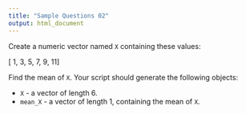 ```yaml
---
title: "Sample Questions 02"
output: html_document
---
```


Create a numeric vector named `X` containing these values:

\[ 1, 3, 5, 7, 9, 11\]

Find the mean of `X`. Your script should generate the following objects:

* `X` -  a vector of length 6.
* `mean_X` - a vector of length 1, containing the mean of `X`.
